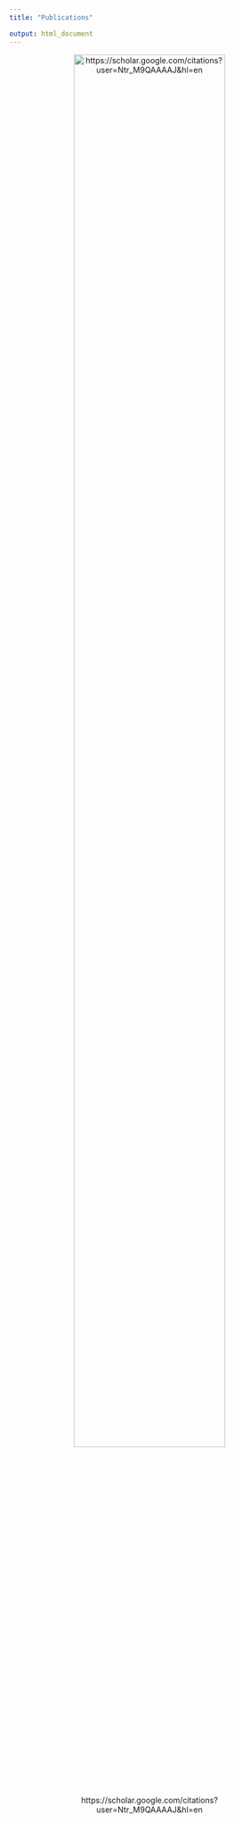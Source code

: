 ```yaml
---
title: "Publications"

output: html_document
---
```


<center>

![https://scholar.google.com/citations?user=Ntr_M9QAAAAJ&hl=en](images/scholar.jpg){width="80%"}

</center>